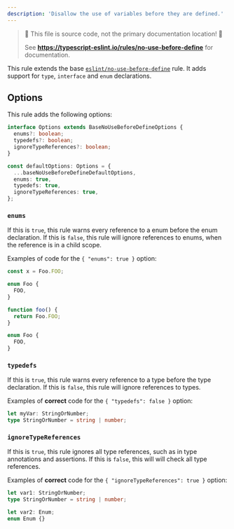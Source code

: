 ```yaml
---
description: 'Disallow the use of variables before they are defined.'
---
```



> 🛑 This file is source code, not the primary documentation location! 🛑
>
> See **https://typescript-eslint.io/rules/no-use-before-define** for documentation.

This rule extends the base [`eslint/no-use-before-define`](https://eslint.org/docs/rules/no-use-before-define) rule.
It adds support for `type`, `interface` and `enum` declarations.

## Options

This rule adds the following options:

```ts
interface Options extends BaseNoUseBeforeDefineOptions {
  enums?: boolean;
  typedefs?: boolean;
  ignoreTypeReferences?: boolean;
}

const defaultOptions: Options = {
  ...baseNoUseBeforeDefineDefaultOptions,
  enums: true,
  typedefs: true,
  ignoreTypeReferences: true,
};
```

### `enums`

If this is `true`, this rule warns every reference to a enum before the enum declaration.
If this is `false`, this rule will ignore references to enums, when the reference is in a child scope.

Examples of code for the `{ "enums": true }` option:

<Tabs>
<TabItem value="❌ Incorrect">

```ts option='{ "enums": true }'
const x = Foo.FOO;

enum Foo {
  FOO,
}
```

</TabItem>
<TabItem value="✅ Correct">

```ts option='{ "enums": false }'
function foo() {
  return Foo.FOO;
}

enum Foo {
  FOO,
}
```

</TabItem>
</Tabs>

### `typedefs`

If this is `true`, this rule warns every reference to a type before the type declaration.
If this is `false`, this rule will ignore references to types.

Examples of **correct** code for the `{ "typedefs": false }` option:

```ts option='{ "typedefs": false }' showPlaygroundButton
let myVar: StringOrNumber;
type StringOrNumber = string | number;
```

### `ignoreTypeReferences`

If this is `true`, this rule ignores all type references, such as in type annotations and assertions.
If this is `false`, this will will check all type references.

Examples of **correct** code for the `{ "ignoreTypeReferences": true }` option:

```ts option='{ "ignoreTypeReferences": true }' showPlaygroundButton
let var1: StringOrNumber;
type StringOrNumber = string | number;

let var2: Enum;
enum Enum {}
```
